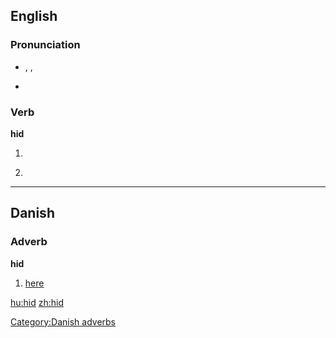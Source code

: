 {{see|híd}}
==English==

===Pronunciation===
*{{AHD|/hĭd/}}, {{IPA|/hɪd/}}, {{SAMPA|/hId/}}
*{{audio|en-us-hid.ogg|Audio (US)}}

===Verb===
'''hid'''

# {{simple past of|hide}}
# {{archaic}} {{past participle of|hide}}

----

==Danish==

===Adverb===
'''hid'''

# [[here]]

[[Category:Danish adverbs]]

[[hu:hid]]
[[zh:hid]]